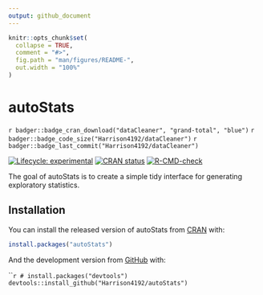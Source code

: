 ```yaml
---
output: github_document
---
```


<!-- README.md is generated from README.Rmd. Please edit that file -->

```r
knitr::opts_chunk$set(
  collapse = TRUE,
  comment = "#>",
  fig.path = "man/figures/README-",
  out.width = "100%"
)
```

# autoStats

<!-- badges: start -->
`r badger::badge_cran_download("dataCleaner", "grand-total", "blue")`
`r badger::badge_code_size("Harrison4192/dataCleaner")`
`r badger::badge_last_commit("Harrison4192/dataCleaner")`

[![Lifecycle: experimental](https://img.shields.io/badge/lifecycle-experimental-orange.svg)](https://www.tidyverse.org/lifecycle/#experimental)
[![CRAN status](https://www.r-pkg.org/badges/version/autoStats)](https://CRAN.R-project.org/package=autoStats)
[![R-CMD-check](https://github.com/Harrison4192/autoStats/workflows/R-CMD-check/badge.svg)](https://github.com/Harrison4192/autoStats/actions)
<!-- badges: end -->

The goal of autoStats is to create a simple tidy interface for generating exploratory statistics. 

## Installation

You can install the released version of autoStats from [CRAN](https://CRAN.R-project.org) with:

``` r
install.packages("autoStats")
```

And the development version from [GitHub](https://github.com/) with:

``` r
# install.packages("devtools")
devtools::install_github("Harrison4192/autoStats")
`
